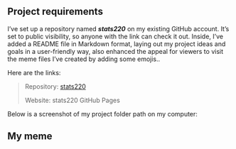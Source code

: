 
## Project requirements
I've set up a repository named ***stats220*** on my existing GitHub account. It's set to public visibility, so anyone with the link can check it out. Inside, I've added a README file in Markdown format, laying out my project ideas and goals in a user-friendly way, also enhanced the appeal for viewers to visit the meme files I've created by adding some emojis..

Here are the links:

> Repository: [stats220](https://github.com/mzou791/STATS-220-2024?tab=readme-ov-file)
>
> Website: stats220 GitHub Pages

Below is a screenshot of my project folder path on my computer:

## My meme
